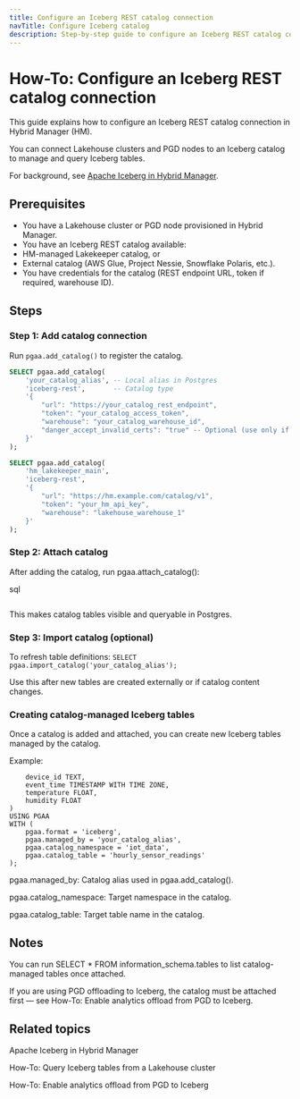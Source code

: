 ```yaml
---
title: Configure an Iceberg REST catalog connection
navTitle: Configure Iceberg catalog
description: Step-by-step guide to configure an Iceberg REST catalog connection in Hybrid Manager for querying Iceberg tables from Lakehouse clusters or PGD nodes.
---
```


# How-To: Configure an Iceberg REST catalog connection

This guide explains how to configure an Iceberg REST catalog connection in Hybrid Manager (HM).

You can connect Lakehouse clusters and PGD nodes to an Iceberg catalog to manage and query Iceberg tables.

For background, see [Apache Iceberg in Hybrid Manager](../iceberg).

## Prerequisites

- You have a Lakehouse cluster or PGD node provisioned in Hybrid Manager.
- You have an Iceberg REST catalog available:
- HM-managed Lakekeeper catalog, or
- External catalog (AWS Glue, Project Nessie, Snowflake Polaris, etc.).
- You have credentials for the catalog (REST endpoint URL, token if required, warehouse ID).

## Steps

### Step 1: Add catalog connection

Run `pgaa.add_catalog()` to register the catalog.

```sql
SELECT pgaa.add_catalog(
    'your_catalog_alias', -- Local alias in Postgres
    'iceberg-rest',       -- Catalog type
    '{
        "url": "https://your_catalog_rest_endpoint",
        "token": "your_catalog_access_token",
        "warehouse": "your_catalog_warehouse_id",
        "danger_accept_invalid_certs": "true" -- Optional (use only if needed for dev/test)
    }'
);
```
```sql
SELECT pgaa.add_catalog(
    'hm_lakekeeper_main',
    'iceberg-rest',
    '{
        "url": "https://hm.example.com/catalog/v1",
        "token": "your_hm_api_key",
        "warehouse": "lakehouse_warehouse_1"
    }'
);
```

### Step 2: Attach catalog
After adding the catalog, run pgaa.attach_catalog():

sql

```SELECT pgaa.attach_catalog('your_catalog_alias');
```
This makes catalog tables visible and queryable in Postgres.

### Step 3: Import catalog (optional)
To refresh table definitions:
```SELECT pgaa.import_catalog('your_catalog_alias');```

Use this after new tables are created externally or if catalog content changes.

### Creating catalog-managed Iceberg tables
Once a catalog is added and attached, you can create new Iceberg tables managed by the catalog.

Example:

```CREATE TABLE public.catalog_managed_sensor_data (
    device_id TEXT,
    event_time TIMESTAMP WITH TIME ZONE,
    temperature FLOAT,
    humidity FLOAT
)
USING PGAA
WITH (
    pgaa.format = 'iceberg',
    pgaa.managed_by = 'your_catalog_alias',
    pgaa.catalog_namespace = 'iot_data',
    pgaa.catalog_table = 'hourly_sensor_readings'
);
```

pgaa.managed_by: Catalog alias used in pgaa.add_catalog().

pgaa.catalog_namespace: Target namespace in the catalog.

pgaa.catalog_table: Target table name in the catalog.

## Notes
You can run SELECT * FROM information_schema.tables to list catalog-managed tables once attached.

If you are using PGD offloading to Iceberg, the catalog must be attached first — see How-To: Enable analytics offload from PGD to Iceberg.

## Related topics
Apache Iceberg in Hybrid Manager

How-To: Query Iceberg tables from a Lakehouse cluster

How-To: Enable analytics offload from PGD to Iceberg
